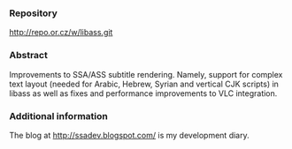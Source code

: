 {{SoCProject|year=2011|student=[[User:zgreg|Grigori Goronzy]]|mentor=[[User:fenrir|Laurent Aimar]]}}

=== Repository  ===

http://repo.or.cz/w/libass.git

=== Abstract  ===

Improvements to SSA/ASS subtitle rendering. Namely, support for complex text layout (needed for Arabic, Hebrew, Syrian and vertical CJK scripts) in libass as well as fixes and performance improvements to VLC integration.

=== Additional information  ===

The blog at http://ssadev.blogspot.com/ is my development diary.
